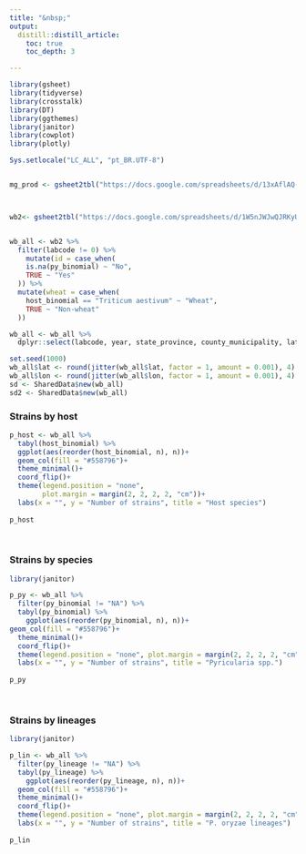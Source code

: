 ```yaml
---
title: "&nbsp;"
output:
  distill::distill_article:
    toc: true
    toc_depth: 3

---
```




```r

library(gsheet)
library(tidyverse)
library(crosstalk)
library(DT)
library(ggthemes)
library(janitor)
library(cowplot)
library(plotly)

Sys.setlocale("LC_ALL", "pt_BR.UTF-8")


mg_prod <- gsheet2tbl("https://docs.google.com/spreadsheets/d/13xAflAQ-x78Vkq0O0jUEkUxHPq5G1R4gwqzillMxoTo/edit?usp=sharing")



wb2<- gsheet2tbl("https://docs.google.com/spreadsheets/d/1W5nJWJwQJRKyUfWeiQNNA2xdQUsbEeCX6g6FH_i7i4o/edit#gid=532754791")


wb_all <- wb2 %>%
  filter(labcode != 0) %>%
    mutate(id = case_when(
    is.na(py_binomial) ~ "No",
    TRUE ~ "Yes"
  )) %>%
  mutate(wheat = case_when(
    host_binomial == "Triticum aestivum" ~ "Wheat",
    TRUE ~ "Non-wheat"
  ))

wb_all <- wb_all %>% 
  dplyr::select(labcode, year, state_province, county_municipality, lat, lon, host_binomial, py_binomial,  py_lineage, primer, seq_locus, wheat, DNA_extraction)

set.seed(1000)
wb_all$lat <- round(jitter(wb_all$lat, factor = 1, amount = 0.001), 4)
wb_all$lon <- round(jitter(wb_all$lon, factor = 1, amount = 0.001), 4)
sd <- SharedData$new(wb_all)
sd2 <- SharedData$new(wb_all)

```



### Strains by host

```r


p_host <- wb_all %>% 
  tabyl(host_binomial) %>% 
  ggplot(aes(reorder(host_binomial, n), n))+
  geom_col(fill = "#558796")+
  theme_minimal()+
  coord_flip()+
  theme(legend.position = "none", 
        plot.margin = margin(2, 2, 2, 2, "cm"))+
  labs(x = "", y = "Number of strains", title = "Host species")
  
p_host
  
  

```


### Strains by species

```r
library(janitor)

p_py <- wb_all %>% 
  filter(py_binomial != "NA") %>% 
  tabyl(py_binomial) %>% 
    ggplot(aes(reorder(py_binomial, n), n))+
geom_col(fill = "#558796")+
  theme_minimal()+
  coord_flip()+
  theme(legend.position = "none", plot.margin = margin(2, 2, 2, 2, "cm"))+
  labs(x = "", y = "Number of strains", title = "Pyricularia spp.")
  
p_py
  
  


```

### Strains by lineages


```r
library(janitor)

p_lin <- wb_all %>% 
  filter(py_lineage != "NA") %>% 
  tabyl(py_lineage) %>% 
    ggplot(aes(reorder(py_lineage, n), n))+
  geom_col(fill = "#558796")+
  theme_minimal()+
  coord_flip()+
  theme(legend.position = "none", plot.margin = margin(2, 2, 2, 2, "cm"))+
  labs(x = "", y = "Number of strains", title = "P. oryzae lineages")
  
p_lin
  
  


```




